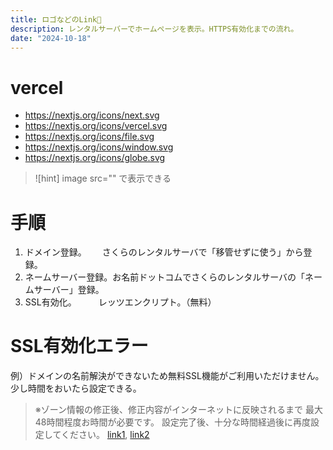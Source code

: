 ```yaml
---
title: ロゴなどのLink🔗
description: レンタルサーバーでホームページを表示。HTTPS有効化までの流れ。 
date: "2024-10-18"
---
```


# vercel
- https://nextjs.org/icons/next.svg
- https://nextjs.org/icons/vercel.svg
- https://nextjs.org/icons/file.svg
- https://nextjs.org/icons/window.svg
- https://nextjs.org/icons/globe.svg

> ![hint]
> image src="" で表示できる

# 手順
1. ドメイン登録。　　 さくらのレンタルサーバで「移管せずに使う」から登録。
2. ネームサーバー登録。お名前ドットコムでさくらのレンタルサーバの「ネームサーバー」登録。
3. SSL有効化。　　　レッツエンクリプト。（無料）


# SSL有効化エラー
例）ドメインの名前解決ができないため無料SSL機能がご利用いただけません。
少し時間をおいたら設定できる。

> ※ゾーン情報の修正後、修正内容がインターネットに反映されるまで 最大48時間程度お時間が必要です。
設定完了後、十分な時間経過後に再度設定してください。
[link1](https://help.sakura.ad.jp/rs/2154/#text:%E3%83%89%E3%83%A1%E3%82%A4%E3%83%B3%E3%81%AE%E5%90%8D%E5%89%8D%E8%A7%A3%E6%B1%BA%E3%81%8C%E3%81%A7%E3%81%8D%E3%81%AA%E3%81%84%E3%81%9F%E3%82%81%E7%84%A1%E6%96%99SSL%E6%A9%9F%E8%83%BD%E3%81%8C%E3%81%94%E5%88%A9%E7%94%A8%E3%81%84%E3%81%9F%E3%81%A0%E3%81%91%E3%81%BE%E3%81%9B%E3%82%93%E3%80%82%E3%81%A8%E8%A1%A8%E7%A4%BA%E3%81%95%E3%82%8C%E3%82%8B%E5%A0%B4%E5%90%88), [link2](https://faq.sakura.ad.jp/s/article/000001109?_gl=1*jpgoro*_gcl_au*MTg5NTQxODQzLjE3MDI3MTIwMDc.#01-01)
